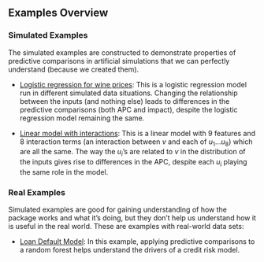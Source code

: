 ## Examples Overview

### Simulated Examples

The simulated examples are constructed to demonstrate properties of predictive comparisons in artificial simulations that we can perfectly understand (because we created them).

- [Logistic regression for wine prices](examples-wine-logistic-regression.html): This is a logistic regression model run in different simulated data situations. Changing the relationship between the inputs (and nothing else) leads to differences in the predictive comparisons (both APC and impact), despite the logistic regression model remaining the same.

- [Linear model with interactions](examples-simulated-linear-model-interactions.html): This is a linear model with 9 features and 8 interaction terms (an interaction between $v$ and each of $u_1 \ldots u_8$) which are all the same. The way the $u_i$'s are related to $v$ in the distribution of the inputs gives rise to differences in the APC, despite each $u_i$ playing the same role in the model.

### Real Examples

Simulated examples are good for gaining understanding of how the package works and what it's doing, but they don't help us understand how it is useful in the real world. These are examples with real-world data sets:

- [Loan Default Model](examples-loan-defaults.html): In this example, applying predictive comparisons to a random forest helps understand the drivers of a credit risk model.
